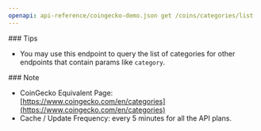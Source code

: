 ```yaml
---
openapi: api-reference/coingecko-demo.json get /coins/categories/list
---
```


<Tip>
  ### Tips

  - You may use this endpoint to query the list of categories for other endpoints that contain params like `category`.
</Tip>

<Note>
  ### Note

  - CoinGecko Equivalent Page: [https://www.coingecko.com/en/categories](https://www.coingecko.com/en/categories)
  - Cache / Update Frequency: every 5 minutes for all the API plans.
</Note>